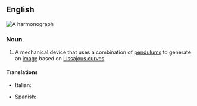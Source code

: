 ==English==
[[File:Harmonograph.jpg|right|thumb|A '''harmonograph''']]
{{wikipedia}}

===Noun===
{{en-noun}}

# A mechanical device that uses a combination of [[pendulum]]s to generate an [[image]] based on [[Lissajous curve]]s.

====Translations====
{{trans-top|mechanical device}}
* Italian: {{t|it|armonografo|m}}
{{trans-mid}}
* Spanish: {{t|es|armonógrafo|m}}
{{trans-bottom}}
